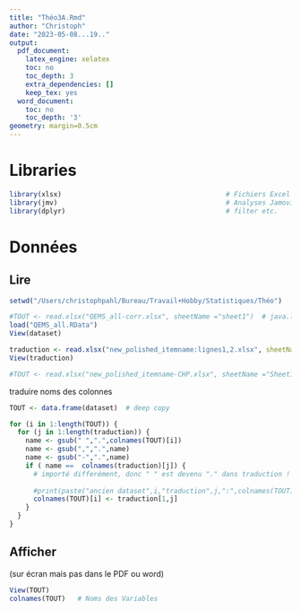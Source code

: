```yaml
---
title: "Théo3A.Rmd"
author: "Christoph"
date: "2023-05-08...19.."
output:
  pdf_document:
    latex_engine: xelatex
    toc: no
    toc_depth: 3
    extra_dependencies: []
    keep_tex: yes
  word_document:
    toc: no
    toc_depth: '3'
geometry: margin=0.5cm
---
```



# Libraries

```r
library(xlsx)                                         # Fichiers Excel
library(jmv)                                          # Analyses Jamovi
library(dplyr)                                        # filter etc.
```


# Données

## Lire 

```r
setwd("/Users/christophpahl/Bureau/Travail+Hobby/Statistiques/Théo")

#TOUT <- read.xlsx("QEMS_all-corr.xlsx", sheetName ="sheet1")  # java.lang.OutOfMemoryError: GC overhead limit exceeded
load("QEMS_all.RData")
View(dataset)

traduction <- read.xlsx("new_polished_itemname:lignes1,2.xlsx", sheetName ="sheet1")
View(traduction)

#TOUT <- read.xlsx("new_polished_itemname-CHP.xlsx", sheetName ="Sheet1")[1:506]  # colonnes vides à la fin
```

traduire noms des colonnes

```r
TOUT <- data.frame(dataset)  # deep copy

for (i in 1:length(TOUT)) {
  for (j in 1:length(traduction)) {
    name <- gsub(" ",".",colnames(TOUT)[i])
    name <- gsub(",",".",name)
    name <- gsub("-",".",name)
    if ( name ==  colnames(traduction)[j]) {
      # importé differément, donc " " est devenu "." dans traduction !
      
      #print(paste("ancien dataset",i,"traduction",j,":",colnames(TOUT)[i],"->",traduction[1,j]))
      colnames(TOUT)[i] <- traduction[1,j]
    }
  }
}
```


## Afficher

(sur écran mais pas dans le PDF ou word)

```r
View(TOUT)
colnames(TOUT)   # Noms des Variables
```
